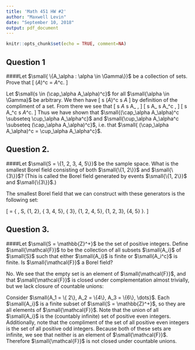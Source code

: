 ```yaml
---
title: 'Math 451 HW #2'
author: "Maxwell Levin"
date: "September 10, 2018"
output: pdf_document
---
```


```r
knitr::opts_chunk$set(echo = TRUE, comment=NA)
```

## Question 1

####Let $\small{ \{A_\alpha : \alpha \in \Gamma\}}$ be a collection of sets. Prove that 
\[
  (\cap_\alpha A_\alpha)^c = \cup_\alpha A_\alpha^c.
\]

Let $\small{s \in (\cap_\alpha A_\alpha)^c}$ for all $\small{\alpha \in \Gamma}$ be arbitrary. We then have
\[
  s \in (\cap_\alpha A_\alpha)^c \iff s \notin \cap_\alpha A_\alpha \text{ for some } \alpha \in \Gamma
\]
by definition of the compliment of a set. From there we see that 
\[
  s \notin \cap_\alpha A_\alpha \text{ for some } \alpha \in \Gamma \iff s \notin A_\alpha \text{ for some } \alpha \in \Gamma,
\]
\[
  s \notin A_\alpha \text{ for some } \alpha \in \Gamma \iff s \in A_\alpha^c \text{ for some } \alpha \in \Gamma,
\]
\[
  s \in A_\alpha^c \text{ for some } \alpha \in \Gamma \iff s \in \cup_\alpha A_\alpha^c.
\]
Thus we have shown that $\small{(\cap_\alpha A_\alpha)^c \subseteq \cup_\alpha A_\alpha^c}$ and $\small{\cup_\alpha A_\alpha^c \subseteq (\cap_\alpha A_\alpha)^c}$, i.e. that $\small{ (\cap_\alpha A_\alpha)^c = \cup_\alpha A_\alpha^c}$.


## Question 2.

####Let $\small{S = \{1, 2, 3, 4, 5\}}$ be the sample space. What is the smallest Borel field consisting of both $\small{\{1, 2\}}$ and $\small{\{3\}}$? (This is called the Borel field generated by events $\small{\{1, 2\}}$ and $\small{\{3\}}$.)

The smallest Borel field that we can construct with these generators is the following set:

\[
  \mathbb{\beta} = \{ \emptyset, S, \{1, 2\}, \{ 3, 4, 5\}, \{ 3\}, \{1, 2, 4, 5\}, \{1, 2, 3\}, \{4, 5\} \}.
\]


## Question 3.

####Let $\small{S = \mathbb{Z}^+}$ be the set of positive integers. Define $\small{\mathcal{F}}$ to be the collection of all subsets $\small{A_i}$ of $\small{S}$ such that either $\small{A_i}$ is finite or $\small{A_i^c}$ is finite. Is $\small{\mathcal{F}}$ a Borel field?

No. We see that the empty set is an element of $\small{\mathcal{F}}$, and that $\small{\mathcal{F}}$ is closed under complementation almost trivially, but we lack closure of countable unions:

Consider $\small{A_1 = \{ 2\}, A_2 = \{4\}, A_3 = \{6\}, \dots}$. Each $\small{A_i}$ is a finite subset of $\small{S = \mathbb{Z}^+}$, so they are all elements of $\small{\mathcal{F}}$. Note that the union of all $\small{A_i}$ is the (countably infinite) set of positive even integers. Additionally, note that the compliment of the set of all positive even integers is the set of all positive odd integers. Because both of these sets are infinite, we see that neither is an element of $\small{\mathcal{F}}$. Therefore $\small{\mathcal{F}}$ is not closed under countable unions.





